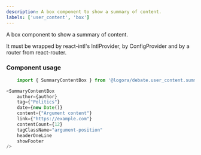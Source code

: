 ```yaml
---
description: A box component to show a summary of content.
labels: ['user_content', 'box']
---
```

A box component to show a summary of content.  

It must be wrapped by react-intl's IntlProvider, by ConfigProvider and by a router from react-router.

### Component usage
```js
    import { SummaryContentBox } from '@logora/debate.user_content.summary_content_box';
```
```js
<SummaryContentBox
    author={author}
    tag={"Politics"}
    date={new Date()}
    content={"Argument content"}
    link={"https://example.com"}
    contentCount={12}
    tagClassName="argument-position"
    headerOneLine
    showFooter
/>
```